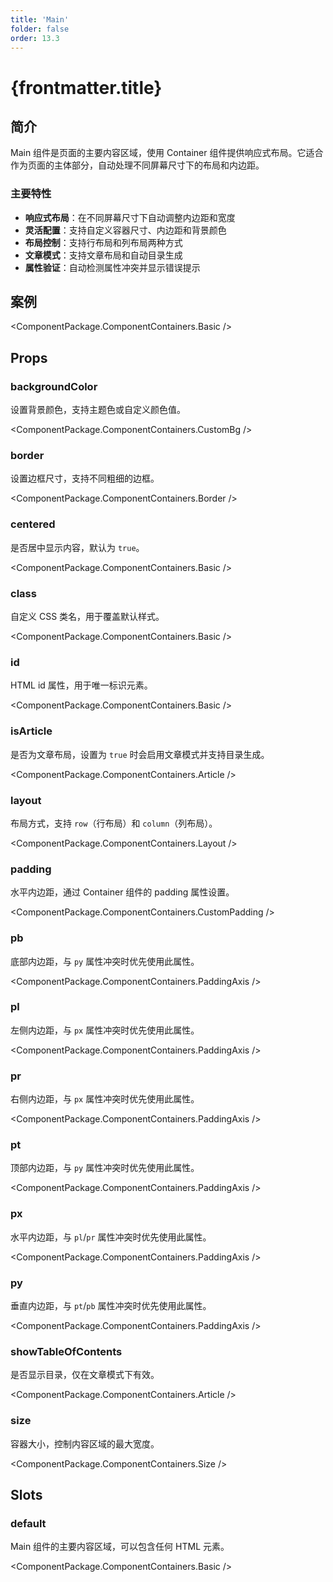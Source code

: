 ```yaml
---
title: 'Main'
folder: false
order: 13.3
---
```



# {frontmatter.title}

## 简介

Main 组件是页面的主要内容区域，使用 Container 组件提供响应式布局。它适合作为页面的主体部分，自动处理不同屏幕尺寸下的布局和内边距。

### 主要特性

- **响应式布局**：在不同屏幕尺寸下自动调整内边距和宽度
- **灵活配置**：支持自定义容器尺寸、内边距和背景颜色
- **布局控制**：支持行布局和列布局两种方式
- **文章模式**：支持文章布局和自动目录生成
- **属性验证**：自动检测属性冲突并显示错误提示

## 案例

<ComponentPackage.ComponentContainers.Basic />

## Props

### backgroundColor

设置背景颜色，支持主题色或自定义颜色值。

<ComponentPackage.ComponentContainers.CustomBg />

### border

设置边框尺寸，支持不同粗细的边框。

<ComponentPackage.ComponentContainers.Border />

### centered

是否居中显示内容，默认为 `true`。

<ComponentPackage.ComponentContainers.Basic />

### class

自定义 CSS 类名，用于覆盖默认样式。

<ComponentPackage.ComponentContainers.Basic />

### id

HTML id 属性，用于唯一标识元素。

<ComponentPackage.ComponentContainers.Basic />

### isArticle

是否为文章布局，设置为 `true` 时会启用文章模式并支持目录生成。

<ComponentPackage.ComponentContainers.Article />

### layout

布局方式，支持 `row`（行布局）和 `column`（列布局）。

<ComponentPackage.ComponentContainers.Layout />

### padding

水平内边距，通过 Container 组件的 padding 属性设置。

<ComponentPackage.ComponentContainers.CustomPadding />

### pb

底部内边距，与 `py` 属性冲突时优先使用此属性。

<ComponentPackage.ComponentContainers.PaddingAxis />

### pl

左侧内边距，与 `px` 属性冲突时优先使用此属性。

<ComponentPackage.ComponentContainers.PaddingAxis />

### pr

右侧内边距，与 `px` 属性冲突时优先使用此属性。

<ComponentPackage.ComponentContainers.PaddingAxis />

### pt

顶部内边距，与 `py` 属性冲突时优先使用此属性。

<ComponentPackage.ComponentContainers.PaddingAxis />

### px

水平内边距，与 `pl`/`pr` 属性冲突时优先使用此属性。

<ComponentPackage.ComponentContainers.PaddingAxis />

### py

垂直内边距，与 `pt`/`pb` 属性冲突时优先使用此属性。

<ComponentPackage.ComponentContainers.PaddingAxis />

### showTableOfContents

是否显示目录，仅在文章模式下有效。

<ComponentPackage.ComponentContainers.Article />

### size

容器大小，控制内容区域的最大宽度。

<ComponentPackage.ComponentContainers.Size />

## Slots

### default

Main 组件的主要内容区域，可以包含任何 HTML 元素。

<ComponentPackage.ComponentContainers.Basic />
